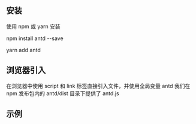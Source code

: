 <Meta title="开始/安装使用" />

## 安装
使用 npm 或 yarn 安装


npm install antd --save



yarn add antd


## 浏览器引入
在浏览器中使用 script 和 link 标签直接引入文件，并使用全局变量 antd
我们在 npm 发布包内的 antd/dist 目录下提供了 antd.js

## 示例
